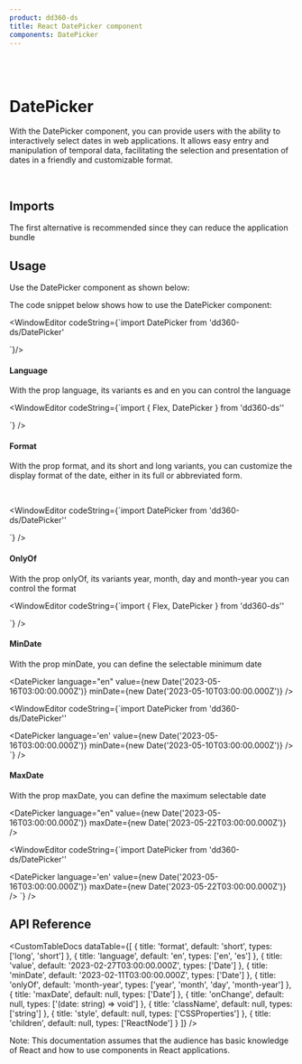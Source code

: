 ```yaml
---
product: dd360-ds
title: React DatePicker component
components: DatePicker
---
```


<br />
<br />

# <span name="floating-nav">DatePicker</span>

With the DatePicker component, you can provide users with the ability to interactively select dates in web applications. It allows easy entry and manipulation of temporal data, facilitating the selection and presentation of dates in a friendly and customizable format.

<br />

## <span name="floating-nav">Imports</span>

The first alternative is recommended since they can reduce the application bundle

<WindowEditor codeString="import DatePicker from 'dd360-ds/DatePicker'" />
<WindowEditor codeString="import { DatePicker } from 'dd360-ds'" />

## <span name="floating-nav">Usage</span>

Use the DatePicker component as shown below:

<ContainerComponentDoc>
  <DatePicker className="z-50 " language="en" />
</ContainerComponentDoc>
The code snippet below shows how to use the DatePicker component:

<WindowEditor
    codeString={`import  DatePicker  from 'dd360-ds/DatePicker'

<DatePicker />
`}/>

#### <span name="floating-nav">Language</span>

With the prop <span className="border border-gray-300 bg-gray-200 p-1">language</span>, its variants <span className="border border-gray-300 bg-gray-200 p-1">es</span> and <span className="border border-gray-300 bg-gray-200 p-1">en</span> you can control the language

<ContainerComponentDoc>

<Flex gap='12'>
  <DatePicker language="en" />
  <DatePicker language="es" />
</Flex>
</ContainerComponentDoc>

<WindowEditor
  codeString={`import { Flex, DatePicker } from 'dd360-ds''
  
<Flex gap='12'>
  <DatePicker language="en" />
  <DatePicker language="es" />
</Flex>
`}
/>

#### <span name="floating-nav">Format</span>

With the prop <span className="border border-gray-300 bg-gray-200 p-1">format</span>, and its <span className="border border-gray-300 bg-gray-200 p-1">short</span> and <span className="border border-gray-300 bg-gray-200 p-1">long</span> variants, you can customize the display format of the date, either in its full or abbreviated form.

<ContainerComponentDoc>

  <DatePicker format="short" language='en' />
  <br/>
  <DatePicker format="long"  language='en' />
</ContainerComponentDoc>

<WindowEditor
  codeString={`import  DatePicker from 'dd360-ds/DatePicker''
  
  <DatePicker format="short" language='en' />
  <DatePicker format="long" language='en' />
`}
/>

#### <span name="floating-nav">OnlyOf</span>

With the prop <span className="border border-gray-300 bg-gray-200 p-1">onlyOf</span>, its variants <span className="border border-gray-300 bg-gray-200 p-1">year</span>, <span className="border border-gray-300 bg-gray-200 p-1">month</span>, <span className="border border-gray-300 bg-gray-200 p-1">day</span> and <span className="border border-gray-300 bg-gray-200 p-1">month-year</span> you can control the format

<ContainerComponentDoc>

<Flex gap="12" justifyContent="center">
  <DatePicker language="en" onlyOf="year" />
  <DatePicker language="en" onlyOf="month" />
</Flex>

<Flex className="mt-8" gap="10" justifyContent="center">
  <DatePicker language="en" onlyOf="day" />
  <DatePicker language="en" onlyOf="month-year" />
</Flex>

</ContainerComponentDoc>

<WindowEditor
  codeString={`import { Flex, DatePicker } from 'dd360-ds''
  
<Flex gap='12' justifyContent='center'>
  <DatePicker language='en' onlyOf="year" />
  <DatePicker language='en' onlyOf="month" />
</Flex>

<Flex gap="12" justifyContent="center">
  <DatePicker language="en" onlyOf="day" />
  <DatePicker language="en" onlyOf="month-year" />
</Flex>
`} />

#### <span name="floating-nav">MinDate</span>

With the prop <span className="border border-gray-300 bg-gray-200 p-1">minDate</span>, you can define the selectable minimum date

<ContainerComponentDoc>

<DatePicker language="en" value={new Date('2023-05-16T03:00:00.000Z')} minDate={new Date('2023-05-10T03:00:00.000Z')} />

</ContainerComponentDoc>

<WindowEditor
  codeString={`import  DatePicker  from 'dd360-ds/DatePicker''
  
<DatePicker language='en' value={new Date('2023-05-16T03:00:00.000Z')} minDate={new Date('2023-05-10T03:00:00.000Z')} />
`}
/>

#### <span name="floating-nav">MaxDate</span>

With the prop <span className="border border-gray-300 bg-gray-200 p-1">maxDate</span>, you can define the maximum selectable date

<ContainerComponentDoc>

<DatePicker language="en" value={new Date('2023-05-16T03:00:00.000Z')} maxDate={new Date('2023-05-22T03:00:00.000Z')} />

</ContainerComponentDoc>

<WindowEditor
  codeString={`import  DatePicker  from 'dd360-ds/DatePicker''
  
<DatePicker language='en' value={new Date('2023-05-16T03:00:00.000Z')} maxDate={new Date('2023-05-22T03:00:00.000Z')} />
`}
/>

## <span name="floating-nav">API Reference</span>

<CustomTableDocs
  dataTable={[
    { title: 'format', default: 'short', types: ['long', 'short'] },
    { title: 'language', default: 'en', types: ['en', 'es'] },
    { title: 'value', default: '2023-02-27T03:00:00.000Z', types: ['Date'] },
    { title: 'minDate', default: '2023-02-11T03:00:00.000Z', types: ['Date'] },
    { title: 'onlyOf', default: 'month-year', types: ['year', 'month', 'day', 'month-year'] },
    { title: 'maxDate', default: null, types: ['Date'] },
    { title: 'onChange', default: null, types: ['(date: string) => void'] },
    { title: 'className', default: null, types: ['string'] },
    { title: 'style', default: null, types: ['CSSProperties'] },
    { title: 'children', default: null, types: ['ReactNode'] }
  ]}
/>

Note: This documentation assumes that the audience has basic knowledge of React and how to use components in React applications.
